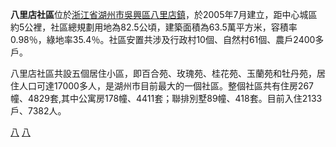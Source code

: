 {{unreferenced|time=2010-07-24T22:53:27+00:00}}
'''八里店社區'''位於[[浙江省|浙江省]][[湖州市|湖州市]][[吳興區|吳興區]][[八里店鎮|八里店鎮]]，於2005年7月建立，距中心城區約5公裡，社區總規劃用地為82.5公頃，建築面積為63.5萬平方米，容積率0.98％，綠地率35.4％。社區安置共涉及行政村10個、自然村61個、農戶2400多戶。

八里店社區共設五個居住小區，即百合苑、玫瑰苑、桂花苑、玉蘭苑和牡丹苑，居住人口可達17000多人，是湖州市目前最大的一個社區。整個社區共有住房267幢、4829套,其中公寓房178幢、4411套；聯排別墅89幢、418套。目前入住2133戶、7382人。

[[Category:吳興區|八]]
[[Category:湖州市社區|八]]